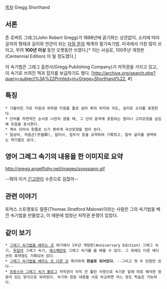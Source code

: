 [[목차]]
Gregg Shorthand

== 서론 ==

존 로버트 그레그(John Robert Gregg)가 1888년에 굵기와는 상관없이, 소리에 따라 글자의 형태과 길이와 연관이 되는 [[자질 문자]] 체계의 필기속기법. 미국에서 가장 많이 쓰이고, 무려 '''100년 이상''' 동안 오랫동안 쓰였다.[* 이는 사실로, 100주년 개정판(Centennial Edition) 이 될 정도였다.]

이 속기법은 그레그 출판사(Gregg Publishing Company)가 저작권을 가지고 있고, 이 속기로 쓰여진 책과 잡지를 보급하기도 했다. [http://archive.org/search.php?query=subject%3A%22Printed+in+Gregg+Shorthand%22, #]

== 특징 ==

 * 기울어진 가로 타원과 좌하향 타원을 틀로 삼아 획의 위치와 각도, 길이로 소리를 표현한다.
 * 단어를 자연적인 순서로 나란히 썼을 때, 그 단어 윤곽에 포함되는 원이나 고리모양을 삽입해 모음을 표시한다.
 * 계속 이어서 한줄로 쓰기 편하게 곡선모양을 많이 쓴다.
 * 일상어, 자음군(子音群), 접미사, 접두사 등을 요약하여 기록하고, 일부 글자를 생략하는 약기법도 쓴다.

== 영어 그레그 속기의 내용을 한 이미지로 요약  ==

http://gregg.angelfishy.net/images/synopann.gif

--뭐야 이거 [[고양이|긴고양이]] 수준으로 길잖아--


== 관련 이야기 ==

토머스 스트랫포드 말론(Thomas Stratford Malone)이라는 사람은 그의 속기법을 베낀 속기법을 만들었고, 이 때문에 엄청난 저작권 분쟁이 있었다.

== 같이 보기 ==
 * [http://gregg.angelfishy.net/ 그레그 속기법을 배우는 곳] 여기에서 1주년 개정판(Anniversary Edition) 그레그 속기, [[독일어]] 그레그 속기, [[에스페란토]] 그레그 속기를 을 배울 수 있다. 그 외에도 다른 에디션의 축약형도 기록되어 있다.
 * [http://mizian.com.ne.kr/englishwiz/library/stenography/introduction.htm 그레그 속기법을 배우는 또 다른 곳] 특이하게 '''한글로 되어있다.''' --그리고 첫 두 단원만 있다--
 * [http://stenographiegregg.wordpress.com/ 프랑스어 그레그 속기 블로그] 저작권이 아직 안 풀린 사정으로 속기문 밑에 따로 해석한 원문이 있는 방식으로 되어있다. 속기와 원문 내용을 서로 비교하면 어느 정도 학습은 가능하다.
